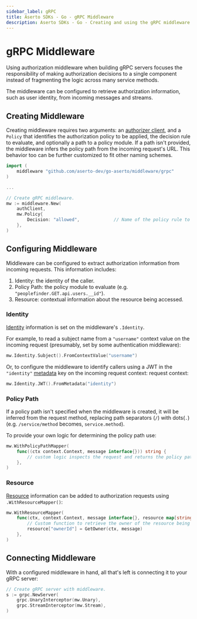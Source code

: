 ```yaml
---
sidebar_label: gRPC
title: Aserto SDKs - Go - gRPC Middleware
description: Aserto SDKs - Go - Creating and using the gRPC middleware
---
```


# gRPC Middleware

Using authorization middleware when building gRPC servers focuses the responsibility of making authorization decisions to a single component instead of fragmenting the logic across many service methods.

The middleware can be configured to retrieve authorization information, such as user identity, from incoming messages and streams.

## Creating Middleware

Creating middleware requires two arguments: an [authorizer client](/docs/software-development-kits/go/authorizer), and a `Policy` that identifies the authorization policy to be applied, the decision rule to evaluate, and optionally a path to a policy module. If a path isn't provided, the middleware infers the policy path from the incoming request's URL. This behavior too can be further customized to fit other naming schemes.

```go
import (
    middleware "github.com/aserto-dev/go-aserto/middleware/grpc"
)

...

// Create gRPC middleware.
mw := middleware.New(
    authClient,
    mw.Policy{
        Decision: "allowed",             // Name of the policy rule to evaluate.
    },
)
```

## Configuring Middleware

Middleware can be configured to extract authorization information from incoming requests. This information includes:

1. Identity: the identity of the caller.
2. Policy Path: the policy module to evaluate (e.g. `"peoplefinder.GET.api.users.__id"`).
3. Resource: contextual information about the resource being accessed.

### Identity

[Identity](/docs/authorizer-guide/identity-context) information is set on the middleware's `.Identity`.

For example, to read a subject name from a `"username"` context value on the incoming request (presumably, set by some
authentication middleware):

```go
mw.Identity.Subject().FromContextValue("username")
```

Or, to configure the middleware to identify callers using a JWT in the `"identity"`
[metadata](https://pkg.go.dev/google.golang.org/grpc/metadata) key on the incoming request context:
request context:

```go
mw.Identity.JWT().FromMetadata("identity")
```

### Policy Path

If a policy path isn't specified when the middleware is created, it will be inferred from the request method,
replacing path separators (`/`) with dots(`.`) (e.g. `/service/method` becomes, `service.method`).

To provide your own logic for determining the policy path use:

```go
mw.WithPolicyPathMapper(
    func((ctx context.Context, message interface{})) string {
        // custom logic inspects the request and returns the policy path.
    },
)
```

### Resource

[Resource](/docs/authorizer-guide/resource-context) information can be added to authorization requests using
`.WithResourceMapper()`:

```go
mw.WithResourceMapper(
    func(ctx, context.Context, message interface{}, resource map[string]interface{}) {
        // Custom function to retrieve the owner of the resource being accessed.
        resource["ownerId"] = GetOwner(ctx, message)
    },
)
```

## Connecting Middleware

With a configured middleware in hand, all that's left is connecting it to your gRPC server:

```go
// Create gRPC server with middleware.
s := grpc.NewServer(
    grpc.UnaryInterceptor(mw.Unary),
    grpc.StreamInterceptor(mw.Stream),
)
```
